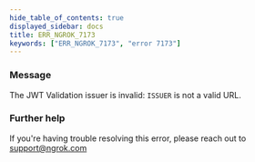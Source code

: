 ```yaml
---
hide_table_of_contents: true
displayed_sidebar: docs
title: ERR_NGROK_7173
keywords: ["ERR_NGROK_7173", "error 7173"]
---
```


### Message

The JWT Validation issuer is invalid: `ISSUER` is not a valid URL.

### Further help

If you're having trouble resolving this error, please reach out to [support@ngrok.com](mailto:support@ngrok.com?subject=Help%20with%20ERR_NGROK_7173)
